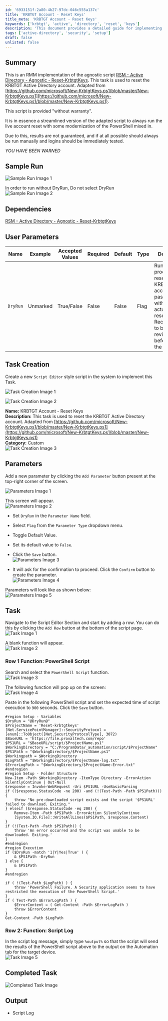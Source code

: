 ```yaml
---
id: '6933151f-2a80-4b27-97dc-046c555a137c'
title: 'KRBTGT Account - Reset Keys'
title_meta: 'KRBTGT Account - Reset Keys'
keywords: ['krbtgt', 'active', 'directory', 'reset', 'keys']
description: 'This document provides a detailed guide for implementing the KRBTGT Account Reset Keys task in an RMM system. It includes setup instructions, user parameters, and sample runs to ensure the successful execution of the task, while emphasizing the importance of manual verification.'
tags: ['active-directory', 'security', 'setup']
draft: false
unlisted: false
---
```

## Summary

This is an RMM implementation of the agnostic script [RSM - Active Directory - Agnostic - Reset-KrbtgtKeys](https://proval.itglue.com/DOC-5078775-9324848). This task is used to reset the KRBTGT Active Directory account. Adapted from [https://github.com/microsoft/New-KrbtgtKeys.ps1/blob/master/New-KrbtgtKeys.ps1](https://github.com/microsoft/New-KrbtgtKeys.ps1/blob/master/New-KrbtgtKeys.ps1).

This script is provided "without warranty".

It is in essence a streamlined version of the adapted script to always run the live account reset with some modernization of the PowerShell mixed in.

Due to this, results are not guaranteed, and if at all possible should always be run manually and logins should be immediately tested.

*YOU HAVE BEEN WARNED*

## Sample Run

![Sample Run Image 1](../../../static/img/KRBTGT-Account---Reset-Keys/image_2.png)

In order to run without DryRun, Do not select DryRun  
![Sample Run Image 2](../../../static/img/KRBTGT-Account---Reset-Keys/image_3.png)

## Dependencies

[RSM - Active Directory - Agnostic - Reset-KrbtgtKeys](https://proval.itglue.com/DOC-5078775-9324848)

## User Parameters

| Name      | Example   | Accepted Values | Required | Default | Type | Description                                                                                       |
|-----------|-----------|----------------|----------|---------|------|---------------------------------------------------------------------------------------------------|
| `DryRun`  | Unmarked  | True/False     | False    | False   | Flag | Runs the process of resetting the KRBTGT account password without actually resetting it. Recommended to be run and reviewed before running the live reset. |

## Task Creation

Create a new `Script Editor` style script in the system to implement this Task.

![Task Creation Image 1](../../../static/img/KRBTGT-Account---Reset-Keys/image_4.png)

![Task Creation Image 2](../../../static/img/KRBTGT-Account---Reset-Keys/image_5.png)

**Name:** KRBTGT Account - Reset Keys  
**Description:** This task is used to reset the KRBTGT Active Directory account. Adapted from [https://github.com/microsoft/New-KrbtgtKeys.ps1/blob/master/New-KrbtgtKeys.ps1](https://github.com/microsoft/New-KrbtgtKeys.ps1/blob/master/New-KrbtgtKeys.ps1)  
**Category:** Custom  
![Task Creation Image 3](../../../static/img/KRBTGT-Account---Reset-Keys/image_6.png)

## Parameters

Add a new parameter by clicking the `Add Parameter` button present at the top-right corner of the screen.

![Parameters Image 1](../../../static/img/KRBTGT-Account---Reset-Keys/image_7.png)

This screen will appear.  
![Parameters Image 2](../../../static/img/KRBTGT-Account---Reset-Keys/image_8.png)

- Set `DryRun` in the `Parameter Name` field.
- Select `Flag` from the `Parameter Type` dropdown menu.
- Toggle Default Value.
- Set its default value to `False`.
- Click the `Save` button.  
![Parameters Image 3](../../../static/img/KRBTGT-Account---Reset-Keys/image_9.png)

- It will ask for the confirmation to proceed. Click the `Confirm` button to create the parameter.  
![Parameters Image 4](../../../static/img/KRBTGT-Account---Reset-Keys/image_10.png)

Parameters will look like as shown below:  
![Parameters Image 5](../../../static/img/KRBTGT-Account---Reset-Keys/image_11.png)

## Task

Navigate to the Script Editor Section and start by adding a row. You can do this by clicking the `Add Row` button at the bottom of the script page.  
![Task Image 1](../../../static/img/KRBTGT-Account---Reset-Keys/image_12.png)

A blank function will appear.  
![Task Image 2](../../../static/img/KRBTGT-Account---Reset-Keys/image_13.png)

### Row 1 Function: PowerShell Script

Search and select the `PowerShell Script` function.  
![Task Image 3](../../../static/img/KRBTGT-Account---Reset-Keys/image_14.png)

The following function will pop up on the screen:  
![Task Image 4](../../../static/img/KRBTGT-Account---Reset-Keys/image_15.png)

Paste in the following PowerShell script and set the expected time of script execution to `900` seconds. Click the `Save` button.

```
#region Setup - Variables
$DryRun = "@DryRun@"
$ProjectName = 'Reset-krbtgtkeys'
[Net.ServicePointManager]::SecurityProtocol = [enum]::ToObject([Net.SecurityProtocolType], 3072)
$BaseURL = 'https://file.provaltech.com/repo'
$PS1URL = "$BaseURL/script/$ProjectName.ps1"
$WorkingDirectory = "C:/ProgramData/_automation/script/$ProjectName"
$PS1Path = "$WorkingDirectory/$ProjectName.ps1"
$Workingpath = $WorkingDirectory
$LogPath = "$WorkingDirectory/$ProjectName-log.txt"
$ErrorLogPath = "$WorkingDirectory/$ProjectName-Error.txt"
#endregion
#region Setup - Folder Structure
New-Item -Path $WorkingDirectory -ItemType Directory -ErrorAction SilentlyContinue | Out-Null
$response = Invoke-WebRequest -Uri $PS1URL -UseBasicParsing
if (($response.StatusCode -ne 200) -and (!(Test-Path -Path $PS1Path))) {
    throw "No pre-downloaded script exists and the script '$PS1URL' failed to download. Exiting."
} elseif ($response.StatusCode -eq 200) {
    Remove-Item -Path $PS1Path -ErrorAction SilentlyContinue
    [System.IO.File]::WriteAllLines($PS1Path, $response.Content)
}
if (!(Test-Path -Path $PS1Path)) {
    throw 'An error occurred and the script was unable to be downloaded. Exiting.'
}
#endregion
#region Execution
if ($DryRun -match '1|Y|Yes|True' ) {
    & $PS1Path -DryRun
} else {
    & $PS1Path
}
#endregion
```

```
if ( !(Test-Path $LogPath) ) {
    throw 'PowerShell Failure. A Security application seems to have restricted the execution of the PowerShell Script.'
}
if ( Test-Path $ErrorLogPath ) {
    $ErrorContent = ( Get-Content -Path $ErrorLogPath )
    throw $ErrorContent
}
Get-Content -Path $LogPath
```

### Row 2: Function: Script Log

In the script log message, simply type `%output%` so that the script will send the results of the PowerShell script above to the output on the Automation tab for the target device.  
![Task Image 5](../../../static/img/KRBTGT-Account---Reset-Keys/image_16.png)

## Completed Task

![Completed Task Image](../../../static/img/KRBTGT-Account---Reset-Keys/image_17.png)

## Output

- Script Log











